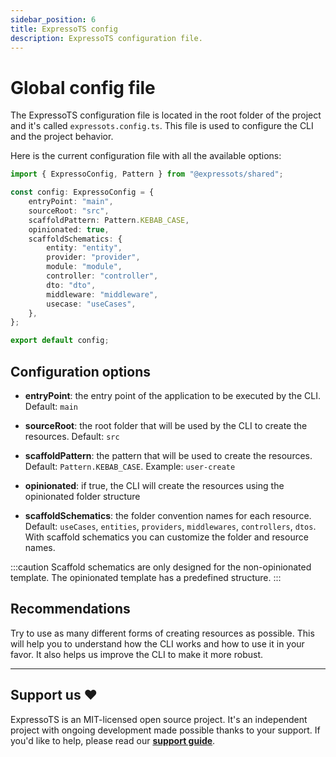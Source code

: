 ```yaml
---
sidebar_position: 6
title: ExpressoTS config
description: ExpressoTS configuration file.
---
```


# Global config file

The ExpressoTS configuration file is located in the root folder of the project and it's called `expressots.config.ts`.
This file is used to configure the CLI and the project behavior.

Here is the current configuration file with all the available options:

```typescript title="expressots.config.ts"
import { ExpressoConfig, Pattern } from "@expressots/shared";

const config: ExpressoConfig = {
    entryPoint: "main",
    sourceRoot: "src",
    scaffoldPattern: Pattern.KEBAB_CASE,
    opinionated: true,
    scaffoldSchematics: {
        entity: "entity",
        provider: "provider",
        module: "module",
        controller: "controller",
        dto: "dto",
        middleware: "middleware",
        usecase: "useCases",
    },
};

export default config;
```

## Configuration options

-   **entryPoint**: the entry point of the application to be executed by the CLI. Default: `main`

-   **sourceRoot**: the root folder that will be used by the CLI to create the resources. Default: `src`

-   **scaffoldPattern**: the pattern that will be used to create the resources. Default: `Pattern.KEBAB_CASE`. Example: `user-create`

-   **opinionated**: if true, the CLI will create the resources using the opinionated folder structure

-   **scaffoldSchematics**: the folder convention names for each resource. Default: `useCases`, `entities`, `providers`, `middlewares`, `controllers`, `dtos`. With scaffold schematics you can customize the folder and resource names.

:::caution
Scaffold schematics are only designed for the non-opinionated template. The opinionated template has a predefined structure.
:::

## Recommendations

Try to use as many different forms of creating resources as possible. This will help you to understand how the CLI works and how to use it in your favor. It also helps us improve the CLI to make it more robust.

---

## Support us ❤️

ExpressoTS is an MIT-licensed open source project. It's an independent project with ongoing development made possible thanks to your support.
If you'd like to help, please read our **[support guide](../support-us.mdx)**.

